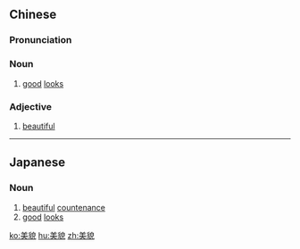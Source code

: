 ==Chinese==
{{zh-forms}}

===Pronunciation===
{{zh-pron
|m=měimào
|c=mei5 maau6
|h=pfs=mî-mau
|mn=bí-māu
|cat=n,a
}}

===Noun===
{{zh-noun}}

# [[good]] [[looks]]

===Adjective===
{{zh-adj}}

# [[beautiful]]

----

==Japanese==
{{ja-kanjitab|び|ぼう|yomi=o}}

===Noun===
{{ja-noun|びぼう|}}

# [[beautiful]] [[countenance]]
# [[good]] [[looks]]

[[ko:美貌]]
[[hu:美貌]]
[[zh:美貌]]